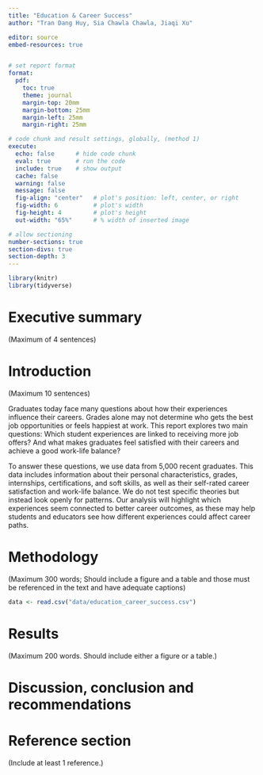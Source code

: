 ```yaml
---
title: "Education & Career Success"
author: "Tran Dang Huy, Sia Chawla Chawla, Jiaqi Xu"

editor: source
embed-resources: true


# set report format 
format:
  pdf:
    toc: true
    theme: journal
    margin-top: 20mm
    margin-bottom: 25mm
    margin-left: 25mm
    margin-right: 25mm

# code chunk and result settings, globally, (method 1)
execute: 
  echo: false      # hide code chunk
  eval: true       # run the code
  include: true    # show output
  cache: false     
  warning: false
  message: false
  fig-align: "center"   # plot's position: left, center, or right
  fig-width: 6          # plot's width
  fig-height: 4         # plot's height
  out-width: "65%"      # % width of inserted image

# allow sectioning
number-sections: true
section-divs: true
section-depth: 3
---
```



```r
library(knitr)
library(tidyverse)
```


# Executive summary {#sec-summary}
(Maximum of 4 sentences)


# Introduction {#sec-intro}
(Maximum 10 sentences)


Graduates today face many questions about how their experiences influence their careers. Grades alone may not determine who gets the best job opportunities or feels happiest at work. This report explores two main questions: Which student experiences are linked to receiving more job offers? And what makes graduates feel satisfied with their careers and achieve a good work-life balance?

To answer these questions, we use data from 5,000 recent graduates. This data includes information about their personal characteristics, grades, internships, certifications, and soft skills, as well as their self-rated career satisfaction and work-life balance. We do not test specific theories but instead look openly for patterns. Our analysis will highlight which experiences seem connected to better career outcomes, as these may help students and educators see how different experiences could affect career paths.



# Methodology {#sec-method}
(Maximum 300 words; Should include a figure and a table and those must be referenced in the text and have adequate captions)


```r
data <- read.csv("data/education_career_success.csv")
```


# Results {#sec-result}
(Maximum 200 words. Should include either a figure or a table.)


# Discussion, conclusion and recommendations {#sec-discuss}


# Reference section {#sec-ref}
(Include at least 1 reference.)
 
